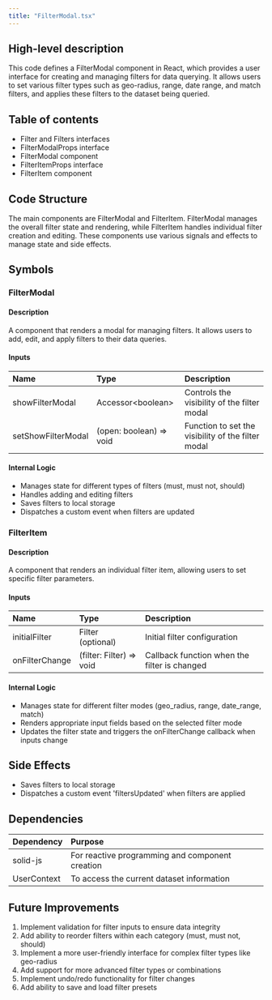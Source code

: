 ```yaml
---
title: "FilterModal.tsx"
---
```


## High-level description
This code defines a FilterModal component in React, which provides a user interface for creating and managing filters for data querying. It allows users to set various filter types such as geo-radius, range, date range, and match filters, and applies these filters to the dataset being queried.

## Table of contents
- Filter and Filters interfaces
- FilterModalProps interface
- FilterModal component
- FilterItemProps interface
- FilterItem component

## Code Structure
The main components are FilterModal and FilterItem. FilterModal manages the overall filter state and rendering, while FilterItem handles individual filter creation and editing. These components use various signals and effects to manage state and side effects.

## Symbols

### FilterModal
#### Description
A component that renders a modal for managing filters. It allows users to add, edit, and apply filters to their data queries.

#### Inputs
| Name | Type | Description |
|:-----|:-----|:------------|
| showFilterModal | Accessor&lt;boolean&gt; | Controls the visibility of the filter modal |
| setShowFilterModal | (open: boolean) =&gt; void | Function to set the visibility of the filter modal |

#### Internal Logic
- Manages state for different types of filters (must, must not, should)
- Handles adding and editing filters
- Saves filters to local storage
- Dispatches a custom event when filters are updated

### FilterItem
#### Description
A component that renders an individual filter item, allowing users to set specific filter parameters.

#### Inputs
| Name | Type | Description |
|:-----|:-----|:------------|
| initialFilter | Filter (optional) | Initial filter configuration |
| onFilterChange | (filter: Filter) =&gt; void | Callback function when the filter is changed |

#### Internal Logic
- Manages state for different filter modes (geo_radius, range, date_range, match)
- Renders appropriate input fields based on the selected filter mode
- Updates the filter state and triggers the onFilterChange callback when inputs change

## Side Effects
- Saves filters to local storage
- Dispatches a custom event 'filtersUpdated' when filters are applied

## Dependencies
| Dependency | Purpose |
|:-----------|:--------|
| solid-js | For reactive programming and component creation |
| UserContext | To access the current dataset information |

## Future Improvements
1. Implement validation for filter inputs to ensure data integrity
2. Add ability to reorder filters within each category (must, must not, should)
3. Implement a more user-friendly interface for complex filter types like geo-radius
4. Add support for more advanced filter types or combinations
5. Implement undo/redo functionality for filter changes
6. Add ability to save and load filter presets